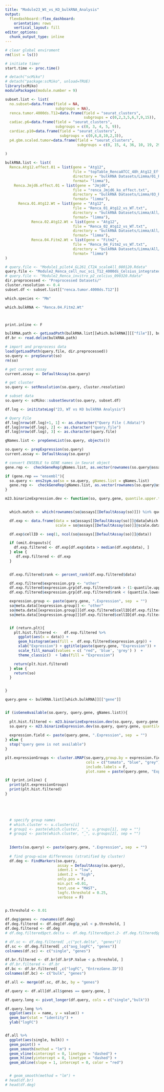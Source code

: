 ```yaml
---
title: "Module23_Wt_vs_KO_bulkRNA_Analysis"
output: 
  flexdashboard::flex_dashboard:
    orientation: rows
    vertical_layout: fill
editor_options: 
  chunk_output_type: inline
---
```



```r

# clear global enviroment
rm(list = ls())

# initiate timer
start.time <- proc.time()

# detach("scMiko")
# detach("package:scMiko", unload=TRUE)
library(scMiko)
modulePackages(module.number = 9)

```


```r

subset.list <- list(
  no.subset=data.frame(field = NA,
                       subgroups = NA),
  renca.tumor.4000ds.T12=data.frame(field = "seurat_clusters",
                                    subgroups = c(0,2,3,5,6,7,9,15)),                # Renca Tumor
  cadiac.p6=data.frame(field = "seurat_clusters",
                       subgroups = c(0, 3, 4, 5, 9)),                                # cardiac tissue p6
  cardiac.p10=data.frame(field = "seurat_clusters",
                         subgroups = c(0,6,8,10,2,3)),                               # cardiac tissue p10
  p4.gbm.scaled.tumor=data.frame(field = "seurat_clusters",
                                 subgroups = c(0, 15, 4, 36, 10, 19, 29, 33, 32))   # cardiac tissue p10
  
)


```

```r

bulkRNA.list <- list(
  Renca.Atg12.effect.01 = list(gene = "Atg12",
                               file = "topTable_RencaATCC_48h_Atg12_Effect.txt",
                               directory = "bulkRNA Datasets/Limma/01_Renca_Atg12_IFNg/",
                               format= "limma"),
    Renca.Jmjd6.effect.01 = list(gene = "Jmjd6",
                               file = "renca_Jmjd6_ko_effect.txt",
                               directory = "bulkRNA Datasets/Limma/03_Renca_Jmjd6_IFNg/",
                               format= "limma"),
      Renca.01.Atg12.Wt = list(gene = "Atg12",
                               file = "Renca_01_Atg12_vs_WT.txt",
                               directory = "bulkRNA Datasets/Limma/All/",
                               format= "limma"),
            Renca.02.Atg12.Wt = list(gene = "Atg12",
                               file = "Renca_02_Atg12_vs_WT.txt",
                               directory = "bulkRNA Datasets/Limma/All/",
                               format= "limma"),
            Renca.04.Fitm2.Wt = list(gene = "Fitm2",
                               file = "Renca_04_Fitm2_vs_WT.txt",
                               directory = "bulkRNA Datasets/Limma/All/",
                               format= "limma")
)

```


```r

# query.file <- "Module1_pilot4_GL261_CT2A_scaleAll_080120.Rdata"
query.file <- "Module2_Renca_cell_nuc_sci_T12_4000ds_Celsius_integrated_240220.Rdata"
# query.file <- "Module2_Renca_invitro_p2_celcius_090320.Rdata"
dir.preprocessed <- "Preprocessed Datasets/"
cluster.resolution <- 0.4
subset.df <- subset.list[["renca.tumor.4000ds.T12"]]

which.species <- "Mm"

which.bulkRNA <- "Renca.04.Fitm2.Wt"



print.inline <- F

```

```r

bulkRNA.path <- getLoadPath(bulkRNA.list[[which.bulkRNA]][["file"]], bulkRNA.list[[which.bulkRNA]][["directory"]])
df.br <- read.delim(bulkRNA.path)

```



```r

# import and preprocess data
load(getLoadPath(query.file, dir.preprocessed))
so.query <- prepSeurat(so)
rm(so)

```

```r

# get current assay
current.assay <- DefaultAssay(so.query)

# get cluster
so.query <- setResolution(so.query, cluster.resolution)

```

```r

# subset data
so.query <- scMiko::subsetSeurat(so.query, subset.df)

```


```r

df.log <- inititateLog("23, WT vs KO bulkRNA Analysis")

# Query File
df.log[nrow(df.log)+1, 1] <- as.character("Query File (.Rdata)")
df.log[nrow(df.log), 2] <- as.character("query.file")
df.log[nrow(df.log), 3] <- as.character(query.file)

```


```r
gNames.list <- prepGeneList(so.query, objects())
```

```r
so.query <- prepExpression(so.query)
current.assay <- DefaultAssay(so.query)
```


```r

# convert ENSEBLE to GENE names in Seurat object
gene.rep <-  checkGeneRep(gNames.list, as.vector(rownames(so.query@assays[[current.assay]])))

if (gene.rep == "ensembl"){
  so.query <- ens2sym.so(so = so.query, gNames.list = gNames.list)
  gene.rep <-  checkGeneRep(gNames.list, as.vector(rownames(so.query@assays[[current.assay]])))
}


```

```r

m23.binarizeExpression.dev <- function(so, query.gene, quantile.upper.threshold = 0.1,quantile.lower.threshold = 0.5,return.plt = F, omit.dropouts = F){

  
  which.match <- which(rownames(so@assays[[DefaultAssay(so)]]) %in% query.gene)

  df.exp <- data.frame(data = so@assays[[DefaultAssay(so)]]@data[which.match, ],
                       scale = so@assays[[DefaultAssay(so)]]@scale.data[which.match, ])

  df.exp$cellID <- seq(1, ncol(so@assays[[DefaultAssay(so)]]@data))

  if (omit.dropouts){
    df.exp.filtered <- df.exp[df.exp$data > median(df.exp$data), ]
  } else {
     df.exp.filtered <- df.exp
  }
  

  df.exp.filtered$rank <- percent_rank(df.exp.filtered$data)

  df.exp.filtered$expression.grp <- "other"
  df.exp.filtered$expression.grp[df.exp.filtered$rank > (1-quantile.upper.threshold)] <- "high"
  df.exp.filtered$expression.grp[df.exp.filtered$rank < (quantile.lower.threshold)] <- "low"

  expression.group <- paste(query.gene, ".Expression", sep  = "")
  so@meta.data[[expression.group]] <- "other"
  so@meta.data[[expression.group]][df.exp.filtered$cellID[df.exp.filtered$expression.grp == "high"]] <- "high"
  so@meta.data[[expression.group]][df.exp.filtered$cellID[df.exp.filtered$expression.grp == "low"]] <- "low"


  if (return.plt){
    plt.hist.filtered <-   df.exp.filtered %>%
      ggplot(aes(x = data)) +
      geom_histogram(aes(fill =  df.exp.filtered$expression.grp)) +
      xlab("Expression") + ggtitle(paste(query.gene, "Expression")) +
      scale_fill_manual(values = c( "red", 'blue', 'grey') )  +
      theme_classic()  + labs(fill = "Expression")

    return(plt.hist.filtered)
  } else {
    return(so)
  }


}

```


```r

query.gene <- bulkRNA.list[[which.bulkRNA]][["gene"]]


if (isGeneAvailable(so.query, query.gene, gNames.list)){
  
  plt.hist.filtered <- m23.binarizeExpression.dev(so.query, query.gene, quantile.upper.threshold = 0.2,quantile.lower.threshold = 0.3,return.plt = T, omit.dropouts = F)
  so.query <- m23.binarizeExpression.dev(so.query, query.gene, quantile.upper.threshold = 0.2,quantile.lower.threshold = 0.3,return.plt = F, omit.dropouts = F)
  
  expression.field <- paste(query.gene, ".Expression", sep  = "")
} else {
  stop("query gene is not available")
}

plt.expressionGroups <- cluster.UMAP(so.query,group.by = expression.field, 
                                     cols = c("tomato", "blue", "grey"), 
                                     include.labels = F,  
                                     plot.name = paste(query.gene, "Expression"))

if (print.inline) {
  print(plt.expressionGroups)
  print(plt.hist.filtered)
}



  
```

```r

  # specify group names
  # which.cluster <- u.clusters[i]
  # group1 <- paste(which.cluster, "_", u.groups[1], sep = "")
  # group2 <- paste(which.cluster, "_", u.groups[2], sep = "")
  
  
  Idents(so.query) <- paste(query.gene, ".Expression", sep  = "")
  
  # find group-wise differences (stratified by cluster)
  df.deg <- FindMarkers(so.query, 
                        assay = DefaultAssay(so.query),
                        ident.1 = "low",
                        ident.2 = "high",
                        only.pos = F, 
                        min.pct =0.01,
                        test.use = "MAST",
                        logfc.threshold = 0.25,
                        verbose = F)
  

```



```r

p.threshold <- 0.01

df.deg$genes <- rownames(df.deg)
df.deg.filtered <- df.deg[df.deg$p_val < p.threshold, ]
df.deg.filtered <- df.deg
# df.deg.filtered$pct.delta <- df.deg.filtered$pct.2- df.deg.filtered$pct.1

# df.sc <- df.deg.filtered[ ,c("pct.delta", "genes")]
df.sc <- df.deg.filtered[ ,c("avg_logFC", "genes")]
colnames(df.sc) <- c("single", "genes")

df.br.filtered <- df.br[df.br$P.Value < p.threshold, ]
# df.br.filtered <- df.br
df.bc <- df.br.filtered[ ,c("logFC", "EntrezGene.ID")]
colnames(df.bc) <- c("bulk", "genes")

df.all <- merge(df.sc, df.bc, by = "genes")

df.query <- df.all[df.all$genes == query.gene, ]

df.query.long <- pivot_longer(df.query, cols = c("single","bulk"))

df.query.long %>%
  ggplot(aes(x = name, y = value)) + 
  geom_bar(stat = "identity") + 
  ylab("logFC")


df.all %>%
  ggplot(aes(single, bulk)) + 
  geom_point() + 
  geom_smooth(method = "lm") + 
  geom_vline(xintercept = 0, linetype = "dashed") + 
  geom_hline(yintercept = 0, linetype = "dashed") + 
  geom_abline(slope = 1, intercept = 0, color = "red")  


  # geom_smooth(method = "lm") + 
# head(df.br)
# head(df.deg)

```


